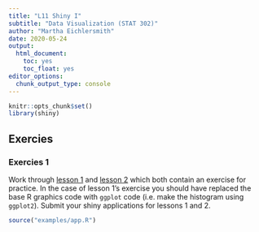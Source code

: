 ```yaml
---
title: "L11 Shiny I"
subtitle: "Data Visualization (STAT 302)"
author: "Martha Eichlersmith"
date: 2020-05-24
output:
  html_document:
    toc: yes
    toc_float: yes
editor_options: 
  chunk_output_type: console
---
```


```r
knitr::opts_chunk$set()
library(shiny)
```


## Exercies 

### Exercies 1 

Work through [lesson 1](https://shiny.rstudio.com/tutorial/written-tutorial/lesson1/) and [lesson 2](https://shiny.rstudio.com/tutorial/written-tutorial/lesson2/) which both contain an exercise for practice. In the case of lesson 1’s exercise you should have replaced the base R graphics code with `ggplot` code (i.e. make the histogram using `ggplot2`). Submit your shiny applications for lessons 1 and 2.


```r

source("examples/app.R")
```



